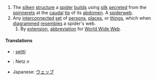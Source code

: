 #The [[silken]] [[structure]] a [[spider]] [[build]]s using [[silk]] [[secrete]]d from the [[spinneret]]s at the [[caudal]] [[tip]] of its [[abdomen]].  A [[spiderweb]].
#Any [[interconnected]] [[set]] of [[person]]s, [[place]]s, or [[thing]]s, which when [[diagram]]med [[resemble]]s a spider's web.
##By [[extension]], [[abbreviation]] for [[w:World Wide Web|World Wide Web]].

====Translations====
*{{fi}}: [[seitti]]
*{{de}}: Netz ''n''
*Japanese: [[ウェッブ]]
